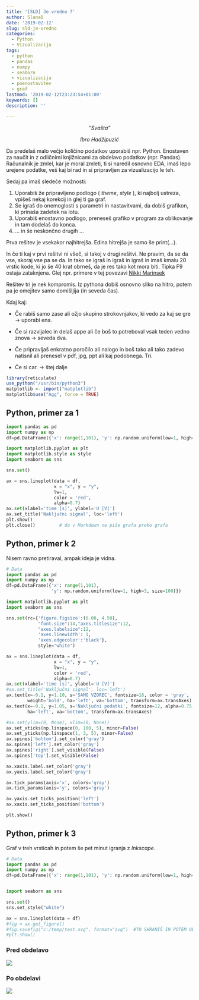 ```yaml
---
title: '[SLD] Je vredno ?'
author: SlanaD
date: '2019-02-12'
slug: sld-je-vredno
categories:
  - Python
  - Vizualizacija
tags:
  - python
  - pandas
  - numpy
  - seaborn
  - vizualizacija
  - poenostavitev
  - graf
lastmod: '2019-02-12T23:23:54+01:00'
keywords: []
description: ''

---
```


<center>
_“Svašta”_

_Ibro Hadžipuzić_

</center>


Da predelaš malo večjo količino podatkov uporabiš npr. Python. Enostaven za naučit in z odličnimi knjižnicami za obdelavo podatkov (npr. Pandas). Računalnik je zmlel, kar je moral zmleti, ti si naredil osnovno EDA, imaš lepo urejene podatke, veš kaj bi rad in si pripravljen za vizualizacijo le teh.

Sedaj pa imaš sledeče možnosti:

1.	Uporabiš že pripravljeno podlogo ( _theme_, _style_ ), ki najbolj ustreza, vpišeš nekaj korekcij in glej ti ga graf.
2.	Se igraš do onemoglosti s parametri in nastavitvami, da dobiš grafikon, ki prinaša zadetek na lotu.
3.	Uporabiš enostavno podlogo, preneseš grafiko v program za oblikovanje in tam dodelaš do konca.
4.	… in še neskončno drugih …

Prva rešitev je vsekakor najhitrejša. Edina hitrejša je samo še print(…). 

In če ti kaj v prvi rešitvi ni všeč, si takoj v drugi rešitvi. Ne pravim, da se da vse, skoraj vse pa se da. In tako se igraš in igraš in igraš in imaš kmalu 20 vrstic kode, ki jo še 40 krat obrneš, da je res tako kot mora biti. Tipka F9 ostaja zataknjena. Glej npr. primere v tej povezavi [Nikki Marinsek](https://nikkimarinsek.com/blog "Nikki's blog")

Rešitev tri je nek kompromis. Iz pythona dobiš osnovno sliko na hitro, potem pa je omejitev samo domišljija (in seveda čas). 


Kdaj kaj:

-	Če rabiš samo zase ali ožjo skupino strokovnjakov, ki vedo za kaj se gre -> uporabi ena.

-	Če si razvijalec in delaš appe ali če boš to potreboval vsak teden vedno znova -> seveda dva.

-	Če pripravljaš enkratno poročilo ali nalogo in boš tako ali tako zadevo natisnil ali prenesel v pdf, jpg, ppt ali kaj podobnega. Tri.

-	Če si car. -> štej dalje

```r
library(reticulate)
use_python("/usr/bin/python3")
matplotlib <- import("matplotlib")
matplotlib$use("Agg", force = TRUE)
```


## Python, primer za 1

```python
import pandas as pd
import numpy as np
df=pd.DataFrame({'x': range(1,101), 'y': np.random.uniform(low=1, high=3, size=100)})                 

import matplotlib.pyplot as plt
import matplotlib.style as style
import seaborn as sns

sns.set()

ax = sns.lineplot(data = df, 
                  x = "x", y = "y",
                  lw=1, 
                  color = 'red',
                  alpha=0.7)
ax.set(xlabel='time [s]', ylabel='U [V]')
ax.set_title('Naključni signal', loc='left')
plt.show()
plt.close()         # da v Markdown ne piše grafa preko grafa

```



## Python, primer k 2

Nisem ravno pretiraval, ampak ideja je vidna.


```python
# Data
import pandas as pd
import numpy as np
df=pd.DataFrame({'x': range(1,101), 
                 'y': np.random.uniform(low=1, high=3, size=100)})                 

import matplotlib.pyplot as plt
import seaborn as sns

sns.set(rc={'figure.figsize':(6.00, 4.50),
            "font.size":14,"axes.titlesize":12,
            "axes.labelsize":12,
            'axes.linewidth': 1,
            'axes.edgecolor':'black'},
            style="white")

ax = sns.lineplot(data = df, 
                  x = "x", y = "y",
                  lw=1, 
                  color = 'red',
                  alpha=0.7)
ax.set(xlabel='time [s]', ylabel='U [V]')
#ax.set_title('Naključni signal', loc='left')
ax.text(x=-0.1, y=1.10, s='SAMO VZOREC', fontsize=16, color = 'gray', 
        weight='bold', ha='left', va='bottom', transform=ax.transAxes)
ax.text(x=-0.1, y=1.05, s='Naključni podatki', fontsize=12, alpha=0.75, 
        ha='left', va='bottom', transform=ax.transAxes)

#ax.set(ylim=(0, None), xlim=(0, None))
ax.set_xticks(np.linspace(0, 100, 5), minor=False)
ax.set_yticks(np.linspace(1, 3, 5), minor=False)
ax.spines['bottom'].set_color('gray')
ax.spines['left'].set_color('gray')
ax.spines['right'].set_visible(False)
ax.spines['top'].set_visible(False)

ax.xaxis.label.set_color('gray')
ax.yaxis.label.set_color('gray')

ax.tick_params(axis='x', colors='gray')
ax.tick_params(axis='y', colors='gray')

ax.yaxis.set_ticks_position('left')
ax.xaxis.set_ticks_position('bottom')

plt.show()


```



## Python, primer k 3
Graf v treh vrsticah in potem še pet minut igranja z _Inkscape_.

```python
# Data
import pandas as pd
import numpy as np
df=pd.DataFrame({'x': range(1,101), 'y': np.random.uniform(low=1, high=3, size=100)})                 


import seaborn as sns

sns.set()
sns.set_style("white")

ax = sns.lineplot(data = df)
#fig = ax.get_figure()
#fig.savefig("c:/temp/test.svg", format="svg")  #TO SHRANIŠ IN POTEM OBDELAŠ
#plt.show()


```



### Pred obdelavo

<img src = "/images/2019-02-12_Img3-1.svg"> </img>


### Po obdelavi

<img src = "/images/2019-02-12_Img3-2.svg"> </img>








